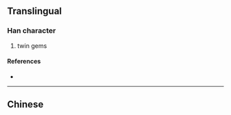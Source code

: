 {{character info}}
==Translingual==

===Han character===
{{Han char|rn=96|rad=玉|as=10|sn=14|four=|canj=GGHNE|ids=⿰⿳士冖⿱一王殳}}

# twin gems

====References====
* {{Han ref|kx=0740.060|dkj=21171|dj=1150.030|hdz=32163.020|uh=7474|ud=29812}}

----

==Chinese==
{{zh-see|玨|v}}